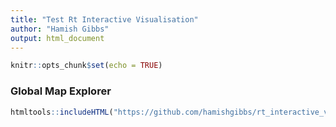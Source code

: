 ```yaml
---
title: "Test Rt Interactive Visualisation"
author: "Hamish Gibbs"
output: html_document
---
```


```r
knitr::opts_chunk$set(echo = TRUE)
```

### Global Map Explorer

```r
htmltools::includeHTML("https://github.com/hamishgibbs/rt_interactive_vis/raw/master/widget_test/global_map.html")
```
